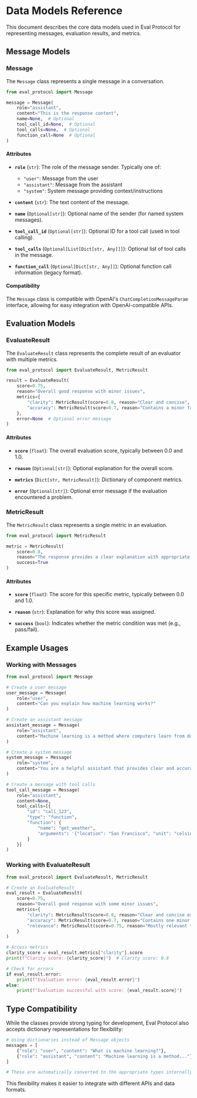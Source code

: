 # Data Models Reference

This document describes the core data models used in Eval Protocol for representing messages, evaluation results, and metrics.

## Message Models

### Message

The `Message` class represents a single message in a conversation.

```python
from eval_protocol import Message

message = Message(
    role="assistant",
    content="This is the response content",
    name=None,  # Optional
    tool_call_id=None,  # Optional
    tool_calls=None,  # Optional
    function_call=None  # Optional
)
```

#### Attributes

- **`role`** (`str`): The role of the message sender. Typically one of:
  - `"user"`: Message from the user
  - `"assistant"`: Message from the assistant
  - `"system"`: System message providing context/instructions

- **`content`** (`str`): The text content of the message.

- **`name`** (`Optional[str]`): Optional name of the sender (for named system messages).

- **`tool_call_id`** (`Optional[str]`): Optional ID for a tool call (used in tool calling).

- **`tool_calls`** (`Optional[List[Dict[str, Any]]]`): Optional list of tool calls in the message.

- **`function_call`** (`Optional[Dict[str, Any]]`): Optional function call information (legacy format).

#### Compatibility

The `Message` class is compatible with OpenAI's `ChatCompletionMessageParam` interface, allowing for easy integration with OpenAI-compatible APIs.

## Evaluation Models

### EvaluateResult

The `EvaluateResult` class represents the complete result of an evaluator with multiple metrics.

```python
from eval_protocol import EvaluateResult, MetricResult

result = EvaluateResult(
    score=0.75,
    reason="Overall good response with minor issues",
    metrics={
        "clarity": MetricResult(score=0.8, reason="Clear and concise", success=True),
        "accuracy": MetricResult(score=0.7, reason="Contains a minor factual error", success=True)
    },
    error=None  # Optional error message
)
```

#### Attributes

- **`score`** (`float`): The overall evaluation score, typically between 0.0 and 1.0.

- **`reason`** (`Optional[str]`): Optional explanation for the overall score.

- **`metrics`** (`Dict[str, MetricResult]`): Dictionary of component metrics.

- **`error`** (`Optional[str]`): Optional error message if the evaluation encountered a problem.

### MetricResult

The `MetricResult` class represents a single metric in an evaluation.

```python
from eval_protocol import MetricResult

metric = MetricResult(
    score=0.8,
    reason="The response provides a clear explanation with appropriate examples",
    success=True
)
```

#### Attributes

- **`score`** (`float`): The score for this specific metric, typically between 0.0 and 1.0.

- **`reason`** (`str`): Explanation for why this score was assigned.

- **`success`** (`bool`): Indicates whether the metric condition was met (e.g., pass/fail).

## Example Usages

### Working with Messages

```python
from eval_protocol import Message

# Create a user message
user_message = Message(
    role="user",
    content="Can you explain how machine learning works?"
)

# Create an assistant message
assistant_message = Message(
    role="assistant",
    content="Machine learning is a method where computers learn from data without being explicitly programmed."
)

# Create a system message
system_message = Message(
    role="system",
    content="You are a helpful assistant that provides clear and accurate explanations."
)

# Create a message with tool calls
tool_call_message = Message(
    role="assistant",
    content=None,
    tool_calls=[{
        "id": "call_123",
        "type": "function",
        "function": {
            "name": "get_weather",
            "arguments": '{"location": "San Francisco", "unit": "celsius"}'
        }
    }]
)
```

### Working with EvaluateResult

```python
from eval_protocol import EvaluateResult, MetricResult

# Create an EvaluateResult
eval_result = EvaluateResult(
    score=0.75,
    reason="Overall good response with some minor issues",
    metrics={
        "clarity": MetricResult(score=0.8, reason="Clear and concise explanation", success=True),
        "accuracy": MetricResult(score=0.7, reason="Contains one minor factual error", success=True),
        "relevance": MetricResult(score=0.75, reason="Mostly relevant to the query", success=True)
    }
)

# Access metrics
clarity_score = eval_result.metrics["clarity"].score
print(f"Clarity score: {clarity_score}")  # Clarity score: 0.8

# Check for errors
if eval_result.error:
    print(f"Evaluation error: {eval_result.error}")
else:
    print(f"Evaluation successful with score: {eval_result.score}")
```

## Type Compatibility

While the classes provide strong typing for development, Eval Protocol also accepts dictionary representations for flexibility:

```python
# Using dictionaries instead of Message objects
messages = [
    {"role": "user", "content": "What is machine learning?"},
    {"role": "assistant", "content": "Machine learning is a method..."}
]

# These are automatically converted to the appropriate types internally
```

This flexibility makes it easier to integrate with different APIs and data formats.

